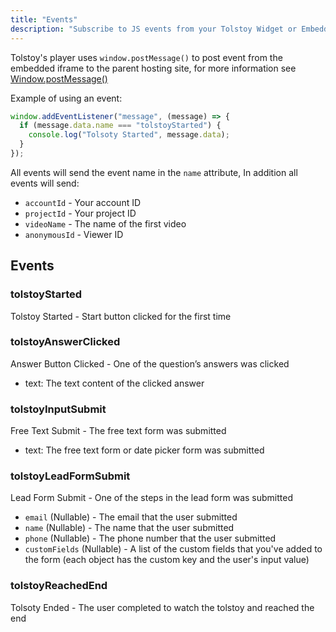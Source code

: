 ```yaml
---
title: "Events"
description: "Subscribe to JS events from your Tolstoy Widget or Embedded Player"
---
```


Tolstoy's player uses `window.postMessage()` to post event from the embedded iframe to the parent hosting site, for more information see [Window.postMessage()](https://developer.mozilla.org/en-US/docs/Web/API/Window/postMessage)

Example of using an event:

```javascript
window.addEventListener("message", (message) => {
  if (message.data.name === "tolstoyStarted") {
    console.log("Tolsoty Started", message.data);
  }
});
```

All events will send the event name in the `name` attribute, In addition all events will send:

- `accountId` - Your account ID
- `projectId` - Your project ID
- `videoName` - The name of the first video
- `anonymousId` - Viewer ID

## Events

### tolstoyStarted

Tolstoy Started - Start button clicked for the first time

### tolstoyAnswerClicked

Answer Button Clicked - One of the question’s answers was clicked

- text: The text content of the clicked answer

### tolstoyInputSubmit

Free Text Submit - The free text form was submitted

- text: The free text form or date picker form was submitted

### tolstoyLeadFormSubmit

Lead Form Submit - One of the steps in the lead form was submitted

- `email` (Nullable) - The email that the user submitted
- `name` (Nullable) - The name that the user submitted
- `phone` (Nullable) - The phone number that the user submitted
- `customFields` (Nullable) - A list of the custom fields that you've added to the form (each object has the custom key and the user's input value)

### tolstoyReachedEnd

Tolsoty Ended - The user completed to watch the tolstoy and reached the end
